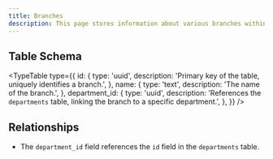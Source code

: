 ```yaml
---
title: Branches
description: This page stores information about various branches within academic departments.
---
```


## Table Schema

<TypeTable
  type={{
    id: {
      type: 'uuid',
      description: 'Primary key of the table, uniquely identifies a branch.',
    },
    name: {
      type: 'text',
      description: 'The name of the branch.',
    },
    department_id: {
      type: 'uuid',
      description: 'References the `departments` table, linking the branch to a specific department.',
    },
  }}
/>

## Relationships

- The `department_id` field references the `id` field in the `departments` table.

<Cards>
  <Card title="Go to Departments Table" href="./departments" />
</Cards>
